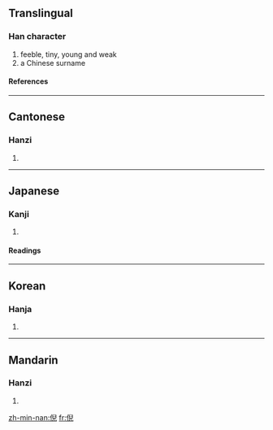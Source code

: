==Translingual==
===Han character===
{{Han char|rad=人|as=08|sn=10|four=2721<sub>7</sub>|canj=人竹X山 (OHXU)}}
# feeble, tiny, young and weak
# a Chinese surname
====References====
{{Han ref|kx=0109.020|dkj=00792|dj=0231.110|hdz=10179.090|uh=502A|ud=20522|bh=ADD9|bd=44505}}
----

==Cantonese==
===Hanzi===
{{yue-hanzi|jyut=|y=ngai4}}
# {{defn|Cantonese}}
----
==Japanese==
===Kanji===
{{ja-kanji|grade=|rs=人08}}
# {{defn|Japanese}}
====Readings====
{{ja-readings|on=[[げい]] (gei), [[がい]] (gai)|kun=[[きわ]] (kiwa)}}
----
==Korean==
===Hanja===
{{ko-hanja|hangeul=예|rv=ye|mr=ye}}
# {{defn|Korean}}
----
==Mandarin==
===Hanzi===
{{cmn-hanzi|pin=[[ní]] (ni2), [[nì]] (ni4)|wg=ni<sup>2</sup>, ni<sup>4</sup>}}
# {{defn|Mandarin}}

[[zh-min-nan:倪]]
[[fr:倪]]